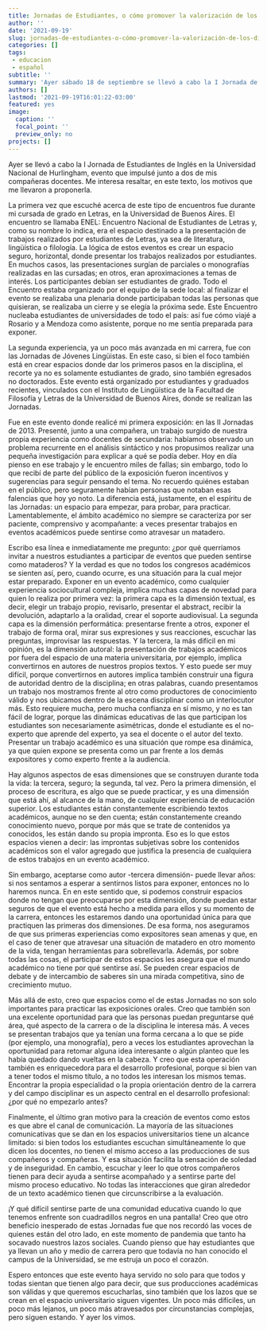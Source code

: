 ```yaml
---
title: Jornadas de Estudiantes, o cómo promover la valorización de los discursos
author: ''
date: '2021-09-19'
slug: jornadas-de-estudiantes-o-cómo-promover-la-valorización-de-los-discursos
categories: []
tags: 
 - educacion
 - español
subtitle: ''
summary: 'Ayer sábado 18 de septiembre se llevó a cabo la I Jornada de Estudiantes de Inglés en la Universidad Nacional de Hurlingham. En este texto presento algunas de mis motivaciones para organizarla.'
authors: []
lastmod: '2021-09-19T16:01:22-03:00'
featured: yes
image:
  caption: ''
  focal_point: ''
  preview_only: no
projects: []
---
```


Ayer se llevó a cabo la I Jornada de Estudiantes de Inglés en la Universidad Nacional de Hurlingham, evento que impulsé junto a dos de mis compañeras docentes. Me interesa resaltar, en este texto, los motivos que me llevaron a proponerla.

La primera vez que escuché acerca de este tipo de encuentros fue durante mi cursada de grado en Letras, en la Universidad de Buenos Aires. El encuentro se llamaba ENEL: Encuentro Nacional de Estudiantes de Letras y, como su nombre lo indica, era el espacio destinado a la presentación de trabajos realizados por estudiantes de Letras, ya sea de literatura, lingüística o filología. La lógica de estos eventos es crear un espacio seguro, horizontal, donde presentar los trabajos realizados por estudiantes. En muchos casos, las presentaciones surgían de parciales o monografías realizadas en las cursadas; en otros, eran aproximaciones a temas de interés. Los participantes debían ser estudiantes de grado. Todo el Encuentro estaba organizado por el equipo de la sede local: al finalizar el evento se realizaba una plenaria donde participaban todas las personas que quisieran, se realizaba un cierre y se elegía la próxima sede. Este Encuentro nucleaba estudiantes de universidades de todo el país: así fue cómo viajé a Rosario y a Mendoza como asistente, porque no me sentía preparada para exponer.

La segunda experiencia, ya un poco más avanzada en mi carrera, fue con las Jornadas de Jóvenes Lingüistas. En este caso, si bien el foco también está en crear espacios donde dar los primeros pasos en la disciplina, el recorte ya no es solamente estudiantes de grado, sino también egresados no doctorados. Este evento está organizado por estudiantes y graduados recientes, vinculados con el Instituto de Lingüística de la Facultad de Filosofía y Letras de la Universidad de Buenos Aires, donde se realizan las Jornadas.

Fue en este evento donde realicé mi primera exposición: en las II Jornadas de 2013. Presenté, junto a una compañera, un trabajo surgido de nuestra propia experiencia como docentes de secundaria: habíamos observado un problema recurrente en el análisis sintáctico y nos propusimos realizar una pequeña investigación para explicar a qué se podía deber. Hoy en día pienso en ese trabajo y le encuentro miles de fallas; sin embargo, todo lo que recibí de parte del público de la exposición fueron incentivos y sugerencias para seguir pensando el tema. No recuerdo quiénes estaban en el público, pero seguramente habían personas que notaban esas falencias que hoy yo noto. La diferencia está, justamente, en el espíritu de las Jornadas: un espacio para empezar, para probar, para practicar. Lamentablemente, el ámbito académico no siempre se caracteriza por ser paciente, comprensivo y acompañante: a veces presentar trabajos en eventos académicos puede sentirse como atravesar un matadero.

Escribo esa línea e inmediatamente me pregunto: ¿por qué querríamos invitar a nuestros estudiantes a participar de eventos que pueden sentirse como mataderos? Y la verdad es que no todos los congresos académicos se sienten así, pero, cuando ocurre, es una situación para la cual mejor estar preparado. Exponer en un evento académico, como cualquier experiencia sociocultural compleja, implica muchas capas de novedad para quien lo realiza por primera vez: la primera capa es la dimensión textual, es decir, elegir un trabajo propio, revisarlo, presentar el abstract, recibir la devolución, adaptarlo a la oralidad, crear el soporte audiovisual. La segunda capa es la dimensión performática: presentarse frente a otros, exponer el trabajo de forma oral, mirar sus expresiones y sus reacciones, escuchar las preguntas, improvisar las respuestas. Y la tercera, la más difícil en mi opinión, es la dimensión autoral: la presentación de trabajos académicos por fuera del espacio de una materia universitaria, por ejemplo, implica convertirnos en autores de nuestros propios textos. Y esto puede ser muy difícil, porque convertirnos en autores implica también construir una figura de autoridad dentro de la disciplina; en otras palabras, cuando presentamos un trabajo nos mostramos frente al otro como productores de conocimiento válido y nos ubicamos dentro de la escena disciplinar como un interlocutor más. Esto requiere mucha, pero mucha confianza en sí mismo, y no es tan fácil de lograr, porque las dinámicas educativas de las que participan los estudiantes son necesariamente asimétricas, donde el estudiante es el no-experto que aprende del experto, ya sea el docente o el autor del texto. Presentar un trabajo académico es una situación que rompe esa dinámica, ya que quien expone se presenta como un par frente a los demás expositores y como experto frente a la audiencia.

Hay algunos aspectos de esas dimensiones que se construyen durante toda la vida: la tercera, seguro; la segunda, tal vez. Pero la primera dimensión, el proceso de escritura, es algo que se puede practicar, y es una dimensión que está ahí, al alcance de la mano, de cualquier experiencia de educación superior. Los estudiantes están constantemente escribiendo textos académicos, aunque no se den cuenta; están constantemente creando conocimiento nuevo, porque por más que se trate de contenidos ya conocidos, les están dando su propia impronta. Eso es lo que estos espacios vienen a decir: las improntas subjetivas sobre los contenidos académicos son el valor agregado que justifica la presencia de cualquiera de estos trabajos en un evento académico.

Sin embargo, aceptarse como autor -tercera dimensión- puede llevar años: si nos sentamos a esperar a sentirnos listos para exponer, entonces no lo haremos nunca. En en este sentido que, si podemos construir espacios donde no tengan que preocuparse por esta dimensión, donde puedan estar seguros de que el evento está hecho a medida para ellos y su momento de la carrera, entonces les estaremos dando una oportunidad única para que practiquen las primeras dos dimensiones. De esa forma, nos aseguramos de que sus primeras experiencias como expositores sean amenas y que, en el caso de tener que atravesar una situación de matadero en otro momento de la vida, tengan herramientas para sobrellevarla. Además, por sobre todas las cosas, el participar de estos espacios les asegura que el mundo académico no tiene por qué sentirse así. Se pueden crear espacios de debate y de intercambio de saberes sin una mirada competitiva, sino de crecimiento mutuo.

Más allá de esto, creo que espacios como el de estas Jornadas no son solo importantes para practicar las exposiciones orales. Creo que también son una excelente oportunidad para que las personas puedan preguntarse qué área, qué aspecto de la carrera o de la disciplina le interesa más. A veces se presentan trabajos que ya tenían una forma cercana a lo que se pide (por ejemplo, una monografía), pero a veces los estudiantes aprovechan la oportunidad para retomar alguna idea interesante o algún planteo que les había quedado dando vueltas en la cabeza. Y creo que esta operación también es enriquecedora para el desarrollo profesional, porque si bien van a tener todos el mismo título, a no todos les interesan los mismos temas. Encontrar la propia especialidad o la propia orientación dentro de la carrera y del campo disciplinar es un aspecto central en el desarrollo profesional: ¿por qué no empezarlo antes?

Finalmente, el último gran motivo para la creación de eventos como estos es que abre el canal de comunicación. La mayoría de las situaciones comunicativas que se dan en los espacios universitarios tiene un alcance limitado: si bien todos los estudiantes escuchan simultáneamente lo que dicen los docentes, no tienen el mismo acceso a las producciones de sus compañeros y compañeras. Y esa situación facilita la sensación de soledad y de inseguridad. En cambio, escuchar y leer lo que otros compañeros tienen para decir ayuda a sentirse acompañado y a sentirse parte del mismo proceso educativo. No todas las interacciones que giran alrededor de un texto académico tienen que circunscribirse a la evaluación.

¡Y qué difícil sentirse parte de una comunidad educativa cuando lo que tenemos enfrente son cuadradillos negros en una pantalla! Creo que otro beneficio inesperado de estas Jornadas fue que nos recordó las voces de quienes están del otro lado, en este momento de pandemia que tanto ha socavado nuestros lazos sociales. Cuando pienso que hay estudiantes que ya llevan un año y medio de carrera pero que todavía no han conocido el campus de la Universidad, se me estruja un poco el corazón.

Espero entonces que este evento haya servido no solo para que todos y todas sientan que tienen algo para decir, que sus producciones académicas son válidas y que queremos escucharlas, sino también que los lazos que se crean en el espacio universitario siguen vigentes. Un poco más difíciles, un poco más lejanos, un poco más atravesados por circunstancias complejas, pero siguen estando. Y ayer los vimos.
